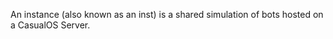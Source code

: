 
An instance (also known as an inst) is a shared simulation of bots hosted on a <GlossaryRef term='server'>CasualOS Server</GlossaryRef>.
